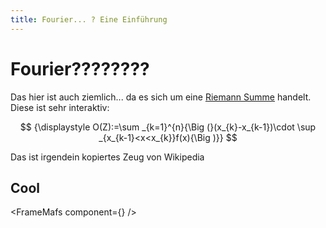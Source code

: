 ```yaml
---
title: Fourier... ? Eine Einführung
---
```



# Fourier????????

Das hier ist auch ziemlich... da es sich um eine [Riemann Summe](https://de.wikipedia.org/wiki/Riemannsches_Integral) handelt. Diese ist sehr interaktiv:

$$
{\displaystyle O(Z):=\sum _{k=1}^{n}{\Big (}(x_{k}-x_{k-1})\cdot \sup _{x_{k-1}<x<x_{k}}f(x){\Big )}}
$$

<Callout emoji="👾">Das ist irgendein kopiertes Zeug von Wikipedia</Callout>
## Cool
<FrameMafs component={<RiemannSum />} />
